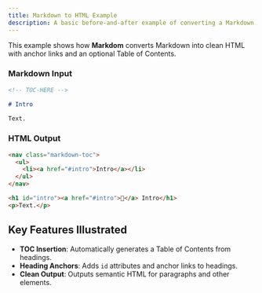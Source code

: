 ```yaml
---
title: Markdown to HTML Example
description: A basic before-and-after example of converting a Markdown file to HTML using Markdom.
---
```


This example shows how **Markdom** converts Markdown into clean HTML with anchor links and an optional Table of Contents.

### Markdown Input

```md
<!-- TOC-HERE -->

# Intro

Text.
```

### HTML Output

```html
<nav class="markdown-toc">
  <ul>
    <li><a href="#intro">Intro</a></li>
  </ul>
</nav>

<h1 id="intro"><a href="#intro">🔗</a> Intro</h1>
<p>Text.</p>
```

## Key Features Illustrated

- **TOC Insertion**: Automatically generates a Table of Contents from headings.
- **Heading Anchors**: Adds `id` attributes and anchor links to headings.
- **Clean Output**: Outputs semantic HTML for paragraphs and other elements.
